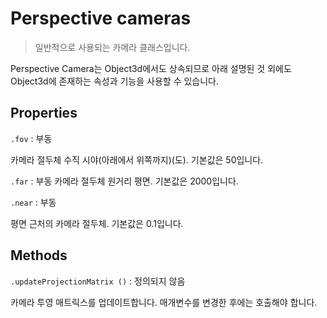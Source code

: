 # Perspective cameras

> 일반적으로 사용되는 카메라 클래스입니다.

Perspective Camera는 Object3d에서도 상속되므로 아래 설명된 것 외에도 Object3d에 존재하는 속성과 기능을 사용할 수 있습니다.

## Properties

`.fov` : 부동

카메라 절두체 수직 시야(아래에서 위쪽까지)(도). 기본값은 50입니다.

`.far` : 부동
카메라 절두체 원거리 평면. 기본값은 2000입니다.

`.near` : 부동

평면 근처의 카메라 절두체. 기본값은 0.1입니다.

## Methods

`.updateProjectionMatrix ()` : 정의되지 않음

카메라 투영 매트릭스를 업데이트합니다. 매개변수를 변경한 후에는 호출해야 합니다.

